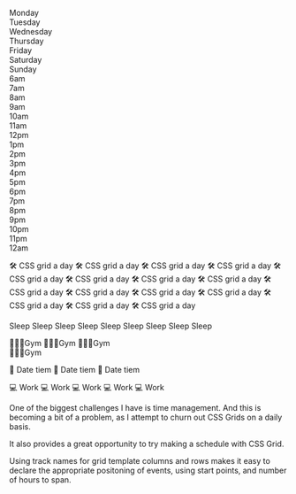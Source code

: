 

<Metatags
  title="Weekly schedule | May 4 | CSS Grid a day"
  description="An example of using CSS grid every day, from May 1–31st, 2019."
  thumbnail="https://cssgrid31.brett.cool/opengraph/may-4.png"
  url="https://cssgrid31.brett.cool"
  pathname="/may-4"
/>

<div className={Schedule.canvas}>
<div className={Schedule.container}>
  <div className={`${Schedule.head} ${Schedule.mon}`}>Monday</div>
  <div className={`${Schedule.head} ${Schedule.tue}`}>Tuesday</div>
  <div className={`${Schedule.head} ${Schedule.wed}`}>Wednesday</div>
  <div className={`${Schedule.head} ${Schedule.thu}`}>Thursday</div>
  <div className={`${Schedule.head} ${Schedule.fri}`}>Friday</div>
  <div className={`${Schedule.head} ${Schedule.sat}`}>Saturday</div>
  <div className={`${Schedule.head} ${Schedule.sun}`}>Sunday</div>

  <div className={`${Schedule.time}`}>6am</div>
  <div className={`${Schedule.time}`}>7am</div>
  <div className={`${Schedule.time}`}>8am</div>
  <div className={`${Schedule.time}`}>9am</div>
  <div className={`${Schedule.time}`}>10am</div>
  <div className={`${Schedule.time}`}>11am</div>
  <div className={`${Schedule.time}`}>12pm</div>
  <div className={`${Schedule.time}`}>1pm</div>
  <div className={`${Schedule.time}`}>2pm</div>
  <div className={`${Schedule.time}`}>3pm</div>
  <div className={`${Schedule.time}`}>4pm</div>
  <div className={`${Schedule.time}`}>5pm</div>
  <div className={`${Schedule.time}`}>6pm</div>
  <div className={`${Schedule.time}`}>7pm</div>
  <div className={`${Schedule.time}`}>8pm</div>
  <div className={`${Schedule.time}`}>9pm</div>
  <div className={`${Schedule.time}`}>10pm</div>
  <div className={`${Schedule.time}`}>11pm</div>
  <div className={`${Schedule.time}`}>12am</div>

  <Event day="mon" bgcolor="#cfc6e7" color="#221D31" starttime="sevenam" duration="span1">🛠 CSS grid a day</Event>
  <Event day="mon" bgcolor="#cfc6e7" color="#221D31" starttime="sixpm" duration="span2">🛠 CSS grid a day</Event>
  <Event day="mon" bgcolor="#cfc6e7" color="#221D31" starttime="ninepm" duration="span2">🛠 CSS grid a day</Event>
  <Event day="tue" bgcolor="#cfc6e7" color="#221D31" starttime="sevenam" duration="span1">🛠 CSS grid a day</Event>
  <Event day="wed" bgcolor="#cfc6e7" color="#221D31" starttime="sevenam" duration="span1">🛠 CSS grid a day</Event>
  <Event day="wed" bgcolor="#cfc6e7" color="#221D31" starttime="sixpm" duration="span2">🛠 CSS grid a day</Event>
  <Event day="wed" bgcolor="#cfc6e7" color="#221D31" starttime="ninepm" duration="span2">🛠 CSS grid a day</Event>
  <Event day="thu" bgcolor="#cfc6e7" color="#221D31" starttime="ninepm" duration="span2">🛠 CSS grid a day</Event>
  <Event day="thu" bgcolor="#cfc6e7" color="#221D31" starttime="sevenam" duration="span1">🛠 CSS grid a day</Event>
  <Event day="fri" bgcolor="#cfc6e7" color="#221D31" starttime="sevenam" duration="span1">🛠 CSS grid a day</Event>
  <Event day="sat" bgcolor="#cfc6e7" color="#221D31"  starttime="fourpm" duration="span1">🛠 CSS grid a day</Event>
  <Event day="sat" bgcolor="#cfc6e7" color="#221D31"  starttime="eightpm" duration="span2">🛠 CSS grid a day</Event>
  <Event day="sun" bgcolor="#cfc6e7" color="#221D31"  starttime="elevenam" duration="span3">🛠 CSS grid a day</Event>
  <Event day="sun" bgcolor="#cfc6e7" color="#221D31"  starttime="fivepm" duration="span3">🛠 CSS grid a day</Event>
  <Event day="sun" bgcolor="#cfc6e7" color="#221D31"  starttime="ninepm" duration="span3">🛠 CSS grid a day</Event>

  <Event day="mon" starttime="elevenpm" duration="span2" color="#333" bgcolor="#eee">Sleep</Event>
  <Event day="tue" starttime="elevenpm" duration="span2" color="#333" bgcolor="#eee">Sleep</Event>
  <Event day="wed" starttime="elevenpm" duration="span2" color="#333" bgcolor="#eee">Sleep</Event>
  <Event day="thu" starttime="elevenpm" duration="span2" color="#333" bgcolor="#eee">Sleep</Event>
  <Event day="fri" starttime="elevenpm" duration="span2" color="#333" bgcolor="#eee">Sleep</Event>
  <Event day="sat" starttime="twelveam" duration="span1" color="#333" bgcolor="#eee">Sleep</Event>
  <Event day="sun" starttime="twelveam" duration="span1" color="#333" bgcolor="#eee">Sleep</Event>
  <Event day="sat" starttime="sixam"    duration="span4" color="#333" bgcolor="#eee">Sleep</Event>
  <Event day="sun" starttime="sixam"    duration="span4" color="#333" bgcolor="#eee">Sleep</Event>

  <Event day="mon" starttime="eightpm" color="#6d1a00" bgcolor="#ffbea9">🏃🏻‍♂️Gym</Event>
  <Event day="wed" starttime="eightpm" color="#6d1a00" bgcolor="#ffbea9">🏃🏻‍♂️Gym</Event>
  <Event day="thu" starttime="eightpm" color="#6d1a00" bgcolor="#ffbea9">🏃🏻‍♂️Gym</Event>  
  <Event day="sun" starttime="threepm" color="#6d1a00" bgcolor="#ffbea9">🏃🏻‍♂️Gym</Event>

  <Event day="tue" starttime="fivepm" duration="span6" color="#710013" bgcolor="#ffb7c3">🤩 Date tiem</Event>
  <Event day="fri" starttime="fivepm" duration="span6" color="#710013" bgcolor="#ffb7c3">🤩 Date tiem</Event>
  <Event day="sat" starttime="tenam"  duration="span10" color="#710013" bgcolor="#ffb7c3">🤩 Date tiem</Event>

  <Event day="mon" starttime="nineam" duration="span8" color="#333" bgcolor="#eee">💻 Work</Event>
  <Event day="tue" starttime="nineam" duration="span8" color="#333" bgcolor="#eee">💻 Work</Event>
  <Event day="wed" starttime="nineam" duration="span8" color="#333" bgcolor="#eee">💻 Work</Event>
  <Event day="thu" starttime="nineam" duration="span8" color="#333" bgcolor="#eee">💻 Work</Event>
  <Event day="fri" starttime="nineam" duration="span8" color="#333" bgcolor="#eee">💻 Work</Event>
</div>
</div>

<Footer date={4} prev={true} next={true}>

One of the biggest challenges I have is time management. And this is becoming a bit of a problem, as I attempt to churn out CSS Grids on a daily basis.

It also provides a great opportunity to try making a schedule with CSS Grid.

Using track names for grid template columns and rows makes it easy to declare the appropriate positoning of events, using start points, and number of hours to span.
</Footer>
